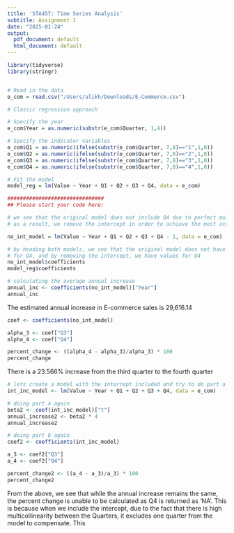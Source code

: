 ---
title: 'STA457: Time Series Analysis'
subtitle: Assignment 1
date: "2025-01-24"
output:
  pdf_document: default
  html_document: default
---
\maketitle

\section{Question 1}
\subsection{1a) If the model is correct, what is the estimated average annual increase in E-
Commerce sales?}
```{r}
library(tidyverse)
library(stringr)


# Read in the data
e_com = read.csv("/Users/alikh/Downloads/E-Commerce.csv")

# Classic regression approach

# Specify the year
e_com$Year = as.numeric(substr(e_com$Quarter, 1,4))

# Specify the indicator variables
e_com$Q1 = as.numeric(ifelse(substr(e_com$Quarter, 7,8)=="1",1,0))
e_com$Q2 = as.numeric(ifelse(substr(e_com$Quarter, 7,8)=="2",1,0))
e_com$Q3 = as.numeric(ifelse(substr(e_com$Quarter, 7,8)=="3",1,0))
e_com$Q4 = as.numeric(ifelse(substr(e_com$Quarter, 7,8)=="4",1,0))

# Fit the model
model_reg = lm(Value ~ Year + Q1 + Q2 + Q3 + Q4, data = e_com)

###############################
## Please start your code here:

# we see that the original model does not include Q4 due to perfect multicollinearity
# as a result, we remove the intercept in order to achieve the most accurate annual increase

no_int_model = lm(Value ~ Year + Q1 + Q2 + Q3 + Q4 - 1, data = e_com)

# by heading both models, we see that the original model does not have any values
# for Q4, and by removing the intercept, we have values for Q4
no_int_model$coefficients
model_reg$coefficients

# calculating the average annual increase 
annual_inc <- coefficients(no_int_model)["Year"]
annual_inc

```
The estimated annual increase in E-commerce sales is 29,616.14

\subsection{1b) If the model is correct, does the average sales increase or decrease from the third quarter to the fourth quarter? And, by what percentage does it increase or decrease? (keep 3 decimal places)}
```{r}

coef <- coefficients(no_int_model)

alpha_3 <- coef["Q3"]
alpha_4 <- coef["Q4"]

percent_change <- ((alpha_4 - alpha_3)/alpha_3) * 100
percent_change


```
There is a 23.566% increase from the third quarter to the fourth quarter

\subsection{1c) What happens if you include an intercept term in the model in (a)? Explain why
there was a problem.}
```{r}
# lets create a model with the intercept included and try to do part a and b again
int_inc_model <- lm(Value ~ Year + Q1 + Q2 + Q3 + Q4, data = e_com)

# doing part a again
beta2 <- coef(int_inc_model)["t"]
annual_increase2 <- beta2 * 4
annual_increase2

# doing part b again
coef2 <- coefficients(int_inc_model)

a_3 <- coef2["Q3"]
a_4 <- coef2["Q4"]

percent_change2 <- ((a_4 - a_3)/a_3) * 100
percent_change2

```
From the above, we see that while the annual increase remains the same, the percent change is unable to be calculated as Q4 is returned as 'NA'. This is because when we include the intercept, due to the fact that there is high multicollinearity between the Quarters, it excludes one quarter from the model to compensate. This 


\section{Question 2}
```{r}



```

\section{Question 3}
```{r}



```


